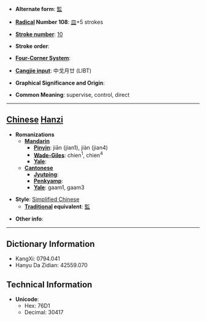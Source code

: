 * '''Alternate form''': [[監]]

* '''[[Wiktionary:Chinese radical index| Radical]] Number 108''': [[Wiktionary:Chinese radical index 皿|皿]]+5 strokes

* '''[[Wiktionary:Chinese total strokes index|Stroke number]]''': [[Wiktionary:Chinese total strokes index 10|10]]

* '''Stroke order''': 

* '''[[Wiktionary:Chinese four corner index|Four-Corner System]]''': 

* '''[[Wiktionary:Chinese Cangjie index|Cangjie input]]''': 中戈月廿 (LIBT)

* '''Graphical Significance and Origin''': 

* '''Common Meaning''': supervise, control, direct

----

== [[Chinese]] [[Hanzi]] ==

* '''Romanizations'''
** '''[[Mandarin]]'''
*** '''[[Pinyin]]''': jiān (jian1), jiàn (jian4)
*** '''[[Wade-Giles]]''': chien<sup>1</sup>, chien<sup>4</sup>
*** '''[[Yale]]''': 
** '''[[Cantonese]]'''
*** '''[[Jyutping]]''':
*** '''[[Penkyamp]]''': 
*** '''[[Yale]]''': gaam1, gaam3

* '''Style''': [[Simplified Chinese]] 
** '''[[Traditional Chinese|Traditional]] equivalent''': [[監]]

* '''Other info''': 

----

== Dictionary Information ==

* KangXi: 0794.041
* Hanyu Da Zidian: 42559.070

== Technical Information ==

* '''Unicode''':
** Hex: 76D1
** Decimal: 30417